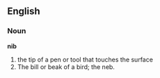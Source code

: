 ==English==

===Noun===

'''nib'''

# the tip of a pen or tool that touches the surface
#The bill or beak of a bird; the neb.